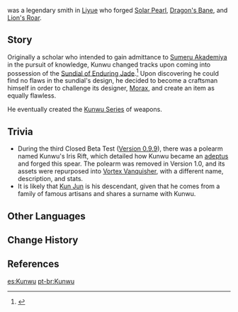 {{Character Infobox
|type             = Mentioned
|region           = Liyue

|affiliation      = Kun Family
|title            = 
}}
{{Lang|'''Kunwu'''|zh=昆吾|zh_rm=Kūn Wú}} was a legendary smith in [[Liyue]] who forged [[Solar Pearl]], [[Dragon's Bane]], and [[Lion's Roar]].
<!--
==Profile==
-->
==Story==
Originally a scholar who intended to gain admittance to [[Sumeru Akademiya]] in the pursuit of knowledge, Kunwu changed tracks upon coming into possession of the [[Archaic Petra#Sundial of Enduring Jade|Sundial of Enduring Jade]].<ref>{{Ref/Arti|Sundial of Enduring Jade}}</ref> Upon discovering he could find no flaws in the sundial's design, he decided to become a craftsman himself in order to challenge its designer, [[Morax]], and create an item as equally flawless.

He eventually created the [[Kunwu Series]] of weapons.

==Trivia==
*During the third Closed Beta Test ([[Version 0.9.9]]), there was a polearm named Kunwu's Iris Rift, which detailed how Kunwu became an [[adeptus]] and forged this spear. The polearm was removed in Version 1.0, and its assets were repurposed into [[Vortex Vanquisher]], with a different name, description, and stats.
*It is likely that [[Kun Jun]] is his descendant, given that he comes from a family of famous artisans and shares a surname with Kunwu.

==Other Languages==
{{Other Languages|default_hidden=1
|en       = Kunwu
|zhs      = 昆吾
|zhs_rm   = Kūn Wú
|zht      = 昆吾
|zht_rm   = Kūn Wú
|ja       = クオン<!--possibly intended to be クンオ?-->
|ja_rm    = Kuon
|ko       = {{tt|곤오|昆吾}}
|es       = Kun Wu
|fr       = Kunwu
|ru       = Кунь Ву
|th       = Kunwu
|vi       = Kunwu<!--also {{tt|Côn Ngô|昆吾}}-->
|de       = Kunwu
|id       = Kunwu
|pt       = Kunwu
|tr       = Kunwu
|it       = Kunwu
}}

==Change History==
{{Change History|introduced=1.0}}

==References==
{{Reflist}}

[[es:Kunwu]]
[[pt-br:Kunwu]]